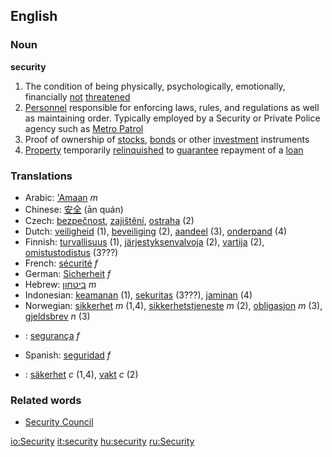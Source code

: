 ==English==
===Noun===
'''security'''
#The condition of being physically, psychologically, emotionally, financially [[not]] [[threaten]]ed
#[[Personnel]] responsible for enforcing laws, rules, and regulations as well as maintaining order. Typically employed by a Security or Private Police agency such as [http://www.metropatrol.org/ Metro Patrol]
#Proof of ownership of [[stock]]s, [[bond]]s or other [[investment]] instruments
#[[Property]] temporarily [[relinquish]]ed to [[guarantee]] repayment of a [[loan]]

===Translations===
*Arabic: [['Amaan]] ''m''
*Chinese: [[安全]] (ān quán)
*Czech: [[bezpečnost]], [[zajištění]], [[ostraha]] (2)
*Dutch: [[veiligheid]] (1), [[beveiliging]] (2), [[aandeel]] (3), [[onderpand]] (4)
*Finnish: [[turvallisuus]] (1), [[järjestyksenvalvoja]] (2), [[vartija]] (2), [[omistustodistus]] (3???)
*French: [[sécurité]] ''f''
*German: [[Sicherheit]] ''f''
*Hebrew: [[ביטחון]] ''m''
*Indonesian: [[keamanan]] (1), [[sekuritas]] (3???), [[jaminan]] (4)
*Norwegian: [[sikkerhet]] ''m'' (1,4), [[sikkerhetstjeneste]] ''m'' (2), [[obligasjon]] ''m'' (3), [[gjeldsbrev]] ''n'' (3)
*{{pt}}: [[segurança]] ''f''
*Spanish: [[seguridad]] ''f''
*{{sv}}: [[säkerhet]] ''c'' (1,4), [[vakt]] ''c'' (2)

===Related words===

*[[Security Council]]

[[io:Security]]
[[it:security]]
[[hu:security]]
[[ru:Security]]